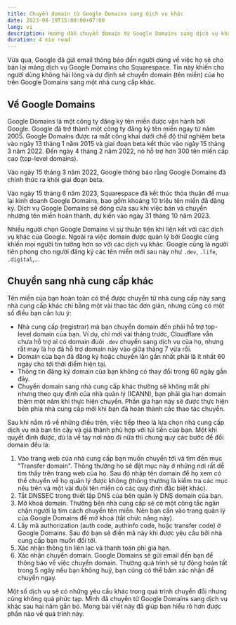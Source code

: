 ```yaml
---
title: Chuyển domain từ Google Domains sang dịch vụ khác
date: 2023-08-19T15:00:00+07:00
lang: vi
description: Hướng dẫn chuyển domain từ Google Domains sang dịch vụ khác.
duration: 4 min read
---
```


Vừa qua, Google đã gửi email thông báo đến người dùng về việc họ sẽ cho bán lại mảng dịch vụ Google Domains cho Squarespace. Tin này khiến cho người dùng không hài lòng và dự định sẽ chuyển domain (tên miền) của họ trên Google Domains sang một nhà cung cấp khác.

## Về Google Domains

Google Domains là một công ty đăng ký tên miền được vận hành bởi Google. Google đã trở thành một công ty đăng ký tên miền ngay từ năm 2005. Google Domains được ra mắt công khai dưới chế độ thử nghiệm beta vào ngày 13 tháng 1 năm 2015 và giai đoạn beta kết thúc vào ngày 15 tháng 3 năm 2022. Đến ngày 4 tháng 2 năm 2022, nó hỗ trợ hơn 300 tên miền cấp cao (top-level domains).

Vào ngày 15 tháng 3 năm 2022, Google thông báo rằng Google Domains đã chính thức ra khỏi giai đoạn beta.

Vào ngày 15 tháng 6 năm 2023, Squarespace đã kết thúc thỏa thuận để mua lại kinh doanh Google Domains, bao gồm khoảng 10 triệu tên miền đã đăng ký. Dịch vụ Google Domains sẽ đóng cửa sau khi việc bán và chuyển nhượng tên miền hoàn thành, dự kiến vào ngày 31 tháng 10 năm 2023.

Nhiều người chọn Google Domains vì sự thuận tiện khi liên kết với các dịch vụ khác của Google. Ngoài ra việc domain được quản lý bởi Google cũng khiến mọi người tin tưởng hơn so với các dịch vụ khác. Google cũng là người tiên phong cho người đăng ký các tên miền mới sau này như `.dev`, `.life`, `.digital`,...

## Chuyển sang nhà cung cấp khác

Tên miền của bạn hoàn toàn có thể được chuyển từ nhà cung cấp này sang nhà cung cấp khác chỉ bằng một vài thao tác đơn giản, nhưng cũng có một số điều bạn cần lưu ý:

- Nhà cung cấp (registrar) mà bạn chuyển domain đến phải hỗ trợ top-level domain của bạn. Ví dụ, chỉ mới vài tháng trước, Cloudflare vẫn chưa hỗ trợ ai có domain đuôi `.dev` chuyển sang dịch vụ của họ, nhưng rất may là họ đã hỗ trợ domain này vào giữa tháng 7 vừa rồi.
- Domain của bạn đã đăng ký hoặc chuyển lần gần nhất phải là ít nhất 60 ngày cho tới thời điểm hiện tại.
- Thông tin đăng ký domain của bạn không có thay đổi trong 60 ngày gần đây.
- Chuyển domain sang nhà cung cấp khác thường sẽ không mất phí nhưng theo quy định của nhà quản lý (ICANN), bạn phải gia hạn domain thêm một năm khi thực hiện chuyển. Phần gia hạn này sẽ được thực hiện bên phía nhà cung cấp mới khi bạn đã hoàn thành các thao tác chuyển.

Sau khi nắm rõ về những điều trên, việc tiếp theo là lựa chọn nhà cung cấp dịch vụ mà bạn tin cậy và giá thành phù hợp với túi tiền của bạn. Một khi quyết định được, dù là về tay nơi nào đi nữa thì chung quy các bước để đổi domain đều là:

1. Vào trang web của nhà cung cấp bạn muốn chuyển tới và tìm đến mục "Transfer domain". Thông thường họ sẽ đặt mục này ở những nơi rất dễ tìm thấy trên trang web của họ. Sau đó nhập tên domain để họ xem có thể chuyển về họ quản lý được không (thông thường là kiểm tra các mục nêu trên và một vài đuôi tên miền có các quy định đặc biệt khác).
2. Tắt DNSSEC trong thiết lập DNS của bên quản lý DNS domain của bạn.
3. Mở khoá domain. Thường bên nhà cung cấp sẽ có một công tắc ngăn chặn người lạ tìm cách chuyển tên miền. Nên bạn cần vào trang quản lý của Google Domains để mở khoá (tắt chức năng này).
4. Lấy mã authorization (auth code, authinfo code, hoặc transfer code) ở Google Domains. Sau đó bạn sẽ điền mã này khi được yêu cầu bởi nhà cung cấp bạn muốn đổi tới.
5. Xác nhận thông tin liên lạc và thanh toán phí gia hạn.
6. Xác nhận chuyển domain. Google Domains sẽ gửi email đến bạn để thông báo về việc chuyển domain. Thường quá trình sẽ tự động hoàn tất trong 5 ngày nếu bạn không huỷ, bạn cũng có thể bấm xác nhận để chuyển ngay.

Một số dịch vụ sẽ có những yêu cầu khác trong quá trình chuyển đổi nhưng cũng không quá phức tạp. Mình đã chuyển từ Google Domains sang dịch vụ khác sau hai năm gắn bó. Mong bài viết này đã giúp bạn hiểu rõ hơn được phần nào về quá trình này.
